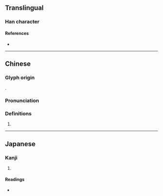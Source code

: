 {{character info/new}}
==Translingual==

===Han character===
{{Han char|rn=35|rad=夊|as=16|sn=19|four=10407|canj=MCHE|ids=⿱⿳一⿲止自巳八夂(GH),⿱⿳丆⿲止目巳八夂(GH),⿱⿳一⿲止自巳八夊(T),⿱⿳丆⿲止目巳八夊(T),⿱⿳一⿲止自巳儿夂(J),⿱⿳丆⿲止目巳儿夂(J),⿳丆⿲止見巳夂(J),⿱⿳一⿲止自㔾八夂(K),⿱⿳丆⿲止目㔾八夂(K),⿳丆⿲止貝㔾夂(K)}}

====References====
* {{Han ref|kx=0245.280|dkj=05741|hdz=20871.230|uh=5912|ud=22802|bh=F1F9|bd=61945}}

----

==Chinese==
{{zh-forms}}

===Glyph origin===
{{Han etym}}
{{liushu|p}}.

===Pronunciation===
{{zh-pron
|m=náo
|c=nou4,naau4
|h=pfs=
|md=
|mn=
|w=
|mc=y
|oc=y
|cat=
}}

===Definitions===
{{zh-hanzi}}

# {{zh-original|猱}}

----

==Japanese==

===Kanji===
{{ja-kanji|grade=|rs=夊16}}

# {{rfdef|ja|sort=夊16}}

====Readings====
* {{ja-readings|on=[[どう]] (dō), [[のう]] (nō)|kun=[[めざる]] (mezaru)}}